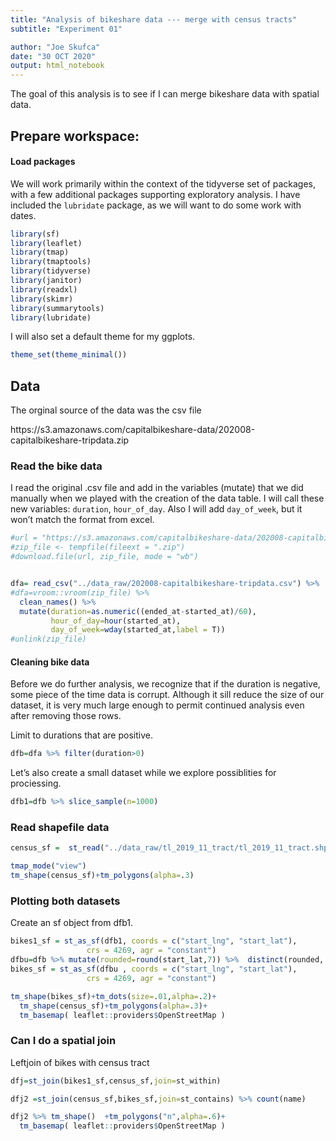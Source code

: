 ```yaml
---
title: "Analysis of bikeshare data --- merge with census tracts"
subtitle: "Experiment 01"

author: "Joe Skufca"
date: "30 OCT 2020"
output: html_notebook
---
```


The goal of this analysis is to see if I can merge bikeshare data with spatial data.

## Prepare workspace:

#### Load packages

We will work primarily within the context of the tidyverse set of packages, with a few additional packages supporting exploratory analysis.  I have included the `lubridate` package, as we will want to do some work with dates.

```r
library(sf)
library(leaflet)
library(tmap)
library(tmaptools)
library(tidyverse)
library(janitor)
library(readxl)
library(skimr)
library(summarytools)
library(lubridate)
```

I will also set a default theme for my ggplots.

```r
theme_set(theme_minimal())
```


## Data

The orginal source of the data was the csv file 

https://s3.amazonaws.com/capitalbikeshare-data/202008-capitalbikeshare-tripdata.zip


### Read the  bike data

I read the original .csv file and add in the variables (mutate) that we did manually when we played with the creation of the data table.   I will call these new variables: `duration`, `hour_of_day`.  Also I will add `day_of_week`, but it won't match the format from excel.

```r

#url = "https://s3.amazonaws.com/capitalbikeshare-data/202008-capitalbikeshare-tripdata.zip"
#zip_file <- tempfile(fileext = ".zip")
#download.file(url, zip_file, mode = "wb")


dfa= read_csv("../data_raw/202008-capitalbikeshare-tripdata.csv") %>% 
#dfa=vroom::vroom(zip_file) %>%
  clean_names() %>%
  mutate(duration=as.numeric((ended_at-started_at)/60),
         hour_of_day=hour(started_at),
         day_of_week=wday(started_at,label = T))
#unlink(zip_file)  
```


#### Cleaning bike data

Before we do further analysis, we recognize that if the duration is negative, some piece of the time data is corrupt.  Although it sill reduce the size of our dataset, it is very much large enough to permit continued analysis even after removing those rows.

Limit to durations that are positive.

```r
dfb=dfa %>% filter(duration>0)
```


Let's also create a small dataset while we explore possiblities for prociessing.

```r
dfb1=dfb %>% slice_sample(n=1000)
```

### Read shapefile data


```r
census_sf =  st_read("../data_raw/tl_2019_11_tract/tl_2019_11_tract.shp") %>% clean_names()
```


```r
tmap_mode("view")
tm_shape(census_sf)+tm_polygons(alpha=.3)
```


### Plotting both datasets

Create an sf object from dfb1.


```r
bikes1_sf = st_as_sf(dfb1, coords = c("start_lng", "start_lat"), 
                 crs = 4269, agr = "constant")
dfbu=dfb %>% mutate(rounded=round(start_lat,7)) %>%  distinct(rounded,.keep_all=T) %>% drop_na()
bikes_sf = st_as_sf(dfbu , coords = c("start_lng", "start_lat"), 
                 crs = 4269, agr = "constant")

```

```r

tm_shape(bikes_sf)+tm_dots(size=.01,alpha=.2)+
  tm_shape(census_sf)+tm_polygons(alpha=.3)+
  tm_basemap( leaflet::providers$OpenStreetMap )
```



### Can I do a spatial join


Leftjoin of bikes with census tract

```r
dfj=st_join(bikes1_sf,census_sf,join=st_within)

dfj2 =st_join(census_sf,bikes_sf,join=st_contains) %>% count(name) 

dfj2 %>% tm_shape()  +tm_polygons("n",alpha=.6)+
  tm_basemap( leaflet::providers$OpenStreetMap )

```
